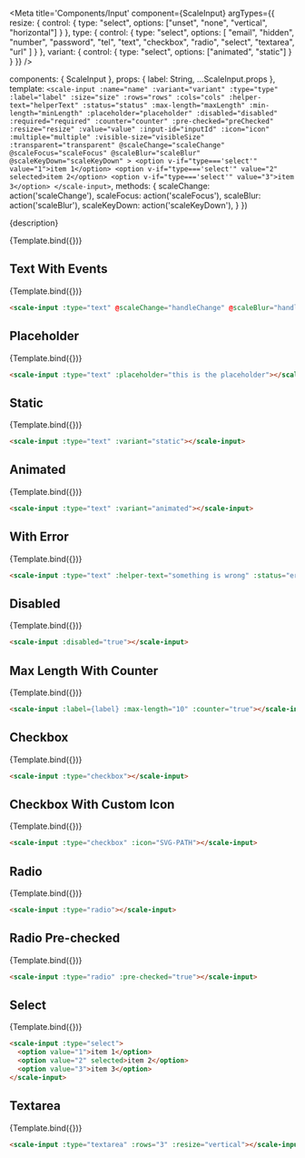 
<Meta
  title='Components/Input'
  component={ScaleInput}
  argTypes={{
    resize: {
      control: {
        type: "select",
        options: ["unset", "none", "vertical", "horizontal"]
      }
    },
    type: {
      control: {
        type: "select",
        options: [
          "email",
          "hidden",
          "number",
          "password",
          "tel",
          "text",
          "checkbox",
          "radio",
          "select",
          "textarea",
          "url"
        ]
      }
    },
    variant: {
      control: { type: "select", options: ["animated", "static"] }
    }
  }}
/>

  components: { ScaleInput },
  props: {
    label: String,
    ...ScaleInput.props
  },
  template: `
    <scale-input
      :name="name"
      :variant="variant"
      :type="type"
      :label="label"
      :size="size"
      :rows="rows"
      :cols="cols"
      :helper-text="helperText"
      :status="status"
      :max-length="maxLength"
      :min-length="minLength"
      :placeholder="placeholder"
      :disabled="disabled"
      :required="required"
      :counter="counter"
      :pre-checked="preChecked"
      :resize="resize"
      :value="value"
      :input-id="inputId"
      :icon="icon"
      :multiple="multiple"
      :visible-size="visibleSize"
      :transparent="transparent"
      @scaleChange="scaleChange"
      @scaleFocus="scaleFocus"
      @scaleBlur="scaleBlur"
      @scaleKeyDown="scaleKeyDown"
    >
      <option v-if="type==='select'" value="1">item 1</option>
      <option v-if="type==='select'" value="2" selected>item 2</option>
      <option v-if="type==='select'" value="3">item 3</option>
    </scale-input>
  `,
  methods: {
    scaleChange: action('scaleChange'),
    scaleFocus: action('scaleFocus'),
    scaleBlur: action('scaleBlur'),
    scaleKeyDown: action('scaleKeyDown'),
  }
})

<Description>{description}</Description>

<Preview>
  <Story
    name='Standard'
    args={{
      label: 'An input'
    }}
  >
    {Template.bind({})}
  </Story>
</Preview>

<Props story='Standard' />


## Text With Events

<Preview>
  <Story
    name='Text With Events'
    args={{
      label: 'Text With Events',
    }}
  >
    {Template.bind({})}
  </Story>
</Preview>

```html
<scale-input :type="text" @scaleChange="handleChange" @scaleBlur="handleBlur" @scaleFocus="handleFocus" @scaleKeyDow="handleKeyDown"></scale-input>
```


## Placeholder

<Preview>
  <Story
    name='Placeholder'
    args={{
      label: 'Placeholder',
      placeholder: 'this is the placeholder',
    }}
  >
    {Template.bind({})}
  </Story>
</Preview>

```html
<scale-input :type="text" :placeholder="this is the placeholder"></scale-input>
```


## Static

<Preview>
  <Story
    name='Static'
    args={{
      label: 'Static',
      variant: 'static',
    }}
  >
    {Template.bind({})}
  </Story>
</Preview>

```html
<scale-input :type="text" :variant="static"></scale-input>
```


## Animated

<Preview>
  <Story
    name='Animated'
    args={{
      label: 'Animated',
      variant: 'animated',
    }}
  >
    {Template.bind({})}
  </Story>
</Preview>

```html
<scale-input :type="text" :variant="animated"></scale-input>
```

## With Error

<Preview>
  <Story
    name='With Error'
    args={{
      label: 'With Error',
      status: 'error',
      helperText: 'something is wrong'
    }}
  >
    {Template.bind({})}
  </Story>
</Preview>

```html
<scale-input :type="text" :helper-text="something is wrong" :status="error"></scale-input>
```


## Disabled

<Preview>
  <Story
    name='Disabled'
    args={{
      label: 'Disabled',
      disabled: true,
    }}
  >
    {Template.bind({})}
  </Story>
</Preview>

```html
<scale-input :disabled="true"></scale-input>
```


## Max Length With Counter

<Preview>
  <Story
    name='Max Length With Counter'
    args={{
      label: 'Max Length With Counter',
      maxLength: 10,
      counter: true,
    }}
  >
    {Template.bind({})}
  </Story>
</Preview>

```html
<scale-input :label={label} :max-length="10" :counter="true"></scale-input>
```


## Checkbox

<Preview>
  <Story
    name='Checkbox'
    args={{
      label: 'Checkbox',
      type: 'checkbox'
    }}
  >
    {Template.bind({})}
  </Story>
</Preview>

```html
<scale-input :type="checkbox"></scale-input>
```


## Checkbox With Custom Icon

<Preview>
  <Story
    name='Checkbox With Custom Icon'
    args={{
      label: 'Checkbox With Custom Icon',
      type: 'checkbox',
      icon: ICON
    }}
  >
    {Template.bind({})}
  </Story>
</Preview>

```html
<scale-input :type="checkbox" :icon="SVG-PATH"></scale-input>
```


## Radio

<Preview>
  <Story
    name='Radio'
    args={{
      label: 'Radio',
      type: 'radio'
    }}
  >
    {Template.bind({})}
  </Story>
</Preview>

```html
<scale-input :type="radio"></scale-input>
```


## Radio Pre-checked

<Preview>
  <Story
    name='Radio Pre-checked'
    args={{
      label: 'Radio Pre-checked',
      type: 'radio',
      preChecked: true
    }}
  >
    {Template.bind({})}
  </Story>
</Preview>

```html
<scale-input :type="radio" :pre-checked="true"></scale-input>
```


## Select

<Preview>
  <Story
    name='Select'
    args={{
      label: 'Select',
      type: 'select',
    }}
  >
    {Template.bind({})}
  </Story>
</Preview>

```html
<scale-input :type="select">
  <option value="1">item 1</option>
  <option value="2" selected>item 2</option>
  <option value="3">item 3</option>
</scale-input>
```


## Textarea

<Preview>
  <Story
    name='Textarea'
    args={{
      label: 'Textarea',
      type: 'textarea',
      rows: 3,
      resize: 'vertical'
    }}
  >
    {Template.bind({})}
  </Story>
</Preview>

```html
<scale-input :type="textarea" :rows="3" :resize="vertical"></scale-input>
```
